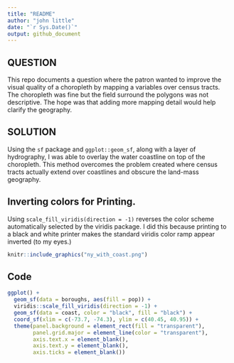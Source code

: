 ```yaml
---
title: "README"
author: "john little"
date: "`r Sys.Date()`"
output: github_document
---
```


<!-- README.md is dyanamically generated.  Do Not Edit. -->
<!-- Please, YOU CAN edit the .Rmd file -->

## QUESTION
This repo documents a question where the patron wanted to improve the visual quality of a choropleth by mapping a variables over census tracts.  The choropleth was fine but the field surround the polygons was not descriptive.  The hope was that adding more mapping detail would help clarify the geography.

## SOLUTION

Using the `sf` package and `ggplot::geom_sf`, along with a layer of hydrography, I was able to overlay the water coastline on top of the choropleth.  This method overcomes the problem created where census tracts actually extend over coastlines and obscure the land-mass geography.  

## Inverting colors for Printing.

Using `scale_fill_viridis(direction = -1)` reverses the color scheme automatically selected by the viridis package.  I did this because printing to a black and white printer makes the standard viridis color ramp appear inverted (to my eyes.)

```r
knitr::include_graphics("ny_with_coast.png")
```

## Code

``` r
ggplot() +
  geom_sf(data = boroughs, aes(fill = pop)) +
  viridis::scale_fill_viridis(direction = -1) +
  geom_sf(data = coast, color = "black", fill = "black") +
  coord_sf(xlim = c(-73.7, -74.3), ylim = c(40.45, 40.95)) + 
  theme(panel.background = element_rect(fill = "transparent"), 
        panel.grid.major = element_line(color = "transparent"), 
        axis.text.x = element_blank(), 
        axis.text.y = element_blank(), 
        axis.ticks = element_blank())

```

